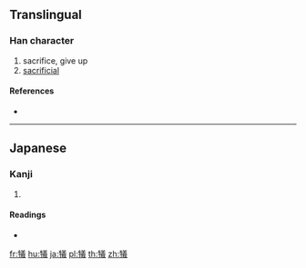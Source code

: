 {{also|犧}}
==Translingual==
{{Han simplified forms|犧|犠|牺}}
===Han character===
{{Han char|rn=93|rad=牛|as=13|sn=17|four=|canj=HQTGI|ids=⿰牜義}}

# sacrifice, give up
# [[sacrificial]]

====References====
* {{Han ref|kx=0704.321|dkj=20190|dj=1117.170|hdz=31820.221|uh=72A0|ud=29344}}

----

==Japanese==

===Kanji===
{{ja-kanji|grade=c|rs=牛13}}

# {{defn|lang=ja|sort=牛13}}

====Readings====
* {{ja-readings|on=[[ぎ]] (gi), [[き]] (ki)|kun=[[いけにえ]] (ikenie)}}

[[fr:犠]]
[[hu:犠]]
[[ja:犠]]
[[pl:犠]]
[[th:犠]]
[[zh:犠]]